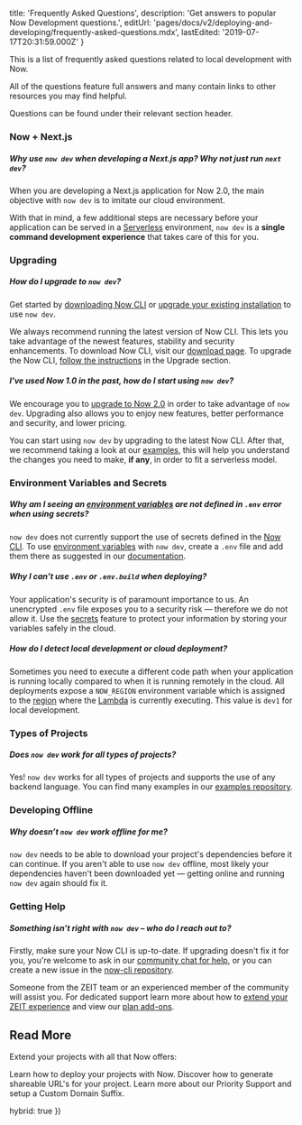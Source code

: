 
  title: 'Frequently Asked Questions',
  description: 'Get answers to popular Now Development questions.',
  editUrl:
    'pages/docs/v2/deploying-and-developing/frequently-asked-questions.mdx',
  lastEdited: '2019-07-17T20:31:59.000Z'
}

This is a list of frequently asked questions related to local development with Now.

All of the questions feature full answers and many contain links to other resources you may find helpful.

Questions can be found under their relevant section header.

### Now + Next.js

##### Why use `now dev` when developing a Next.js app? Why not just run `next dev`?

When you are developing a Next.js application for Now 2.0, the main objective with `now dev` is to imitate our cloud environment.

With that in mind, a few additional steps are necessary before your application can be served in a [Serverless](/docs/v2/deployments/concepts/lambdas/) environment, `now dev` is a **single command development experience** that takes care of this for you.

### Upgrading

##### How do I upgrade to `now dev`?

Get started by [downloading Now CLI](/docs/v2/getting-started/installation/#now-cli) or [upgrade your existing installation](/guides/updating-now-cli/) to use `now dev`.

We always recommend running the latest version of Now CLI. This lets you take advantage of the newest features, stability and security enhancements. To download Now CLI, visit our [download page](/download). To upgrade the Now CLI, [follow the instructions](/guides/updating-now-cli/) in the Upgrade section.

##### I've used Now 1.0 in the past, how do I start using `now dev`?

We encourage you to [upgrade to Now 2.0](/guides/upgrade-to-2-0) in order to take advantage of `now dev`. Upgrading also allows you to enjoy new features, better performance and security, and lower pricing.

You can start using `now dev` by upgrading to the latest Now CLI. After that, we recommend taking a look at our [examples](https://github.com/zeit/now-examples), this will help you understand the changes you need to make, **if any**, in order to fit a serverless model.

### Environment Variables and Secrets

##### Why am I seeing an [environment variables](/docs/v2/development/environment-variables) are not defined in `.env` error when using secrets?

`now dev` does not currently support the use of secrets defined in the [Now CLI](/docs/v2/getting-started/installation/#now-cli). To use [environment variables](/docs/v2/development/environment-variables) with `now dev`, create a `.env` file and add them there as suggested in our [documentation](/docs/v2/development/environment-variables).

##### Why I can’t use `.env` or `.env.build` when deploying?

Your application's security is of paramount importance to us. An unencrypted `.env` file exposes you to a security risk — therefore we do not allow it. Use the [secrets](/docs/v2/deployments/environment-variables-and-secrets/) feature to protect your information by storing your variables safely in the cloud.

##### How do I detect local development or cloud deployment?

Sometimes you need to execute a different code path when your application is running locally compared to when it is running remotely in the cloud. All deployments expose a `NOW_REGION` environment variable which is assigned to the [region](/docs/v2/platform/regions-and-providers) where the [Lambda](/docs/v2/deployments/concepts/lambdas) is currently executing. This value is `dev1` for local development.

### Types of Projects

##### Does `now dev` work for all types of projects?

Yes! `now dev` works for all types of projects and supports the use of any backend language. You can find many examples in our [examples repository](https://github.com/zeit/now-examples).

### Developing Offline

##### Why doesn’t `now dev` work offline for me?

`now dev` needs to be able to download your project's dependencies before it can continue. If you aren't able to use `now dev` offline, most likely your dependencies haven't been downloaded yet — getting online and running `now dev` again should fix it.

### Getting Help

##### Something isn’t right with `now dev` – who do I reach out to?

Firstly, make sure your Now CLI is up-to-date. If upgrading doesn't fix it for you, you're welcome to ask in our [community chat for help](https://zeit.co/chat), or you can create a new issue in the [now-cli repository](https://github.com/zeit/now-cli).

Someone from the ZEIT team or an experienced member of the community will assist you. For dedicated support learn more about how to [extend your ZEIT experience](https://zeit.co/blog/add-ons) and view our [plan add-ons](https://zeit.co/pricing#addons).

## Read More

Extend your projects with all that Now offers:

<Card title="Deployment" href="/docs/v2/deployments/basics">
  Learn how to deploy your projects with Now.
</Card>

<Card title="Aliases" href="/docs/v2/domains-and-aliases/aliasing-a-deployment">
  Discover how to generate shareable URL's for your project.
</Card>

<Card title="Support" href="/support">
  Learn more about our Priority Support and setup a Custom Domain Suffix.
</Card>

  hybrid: true
})
